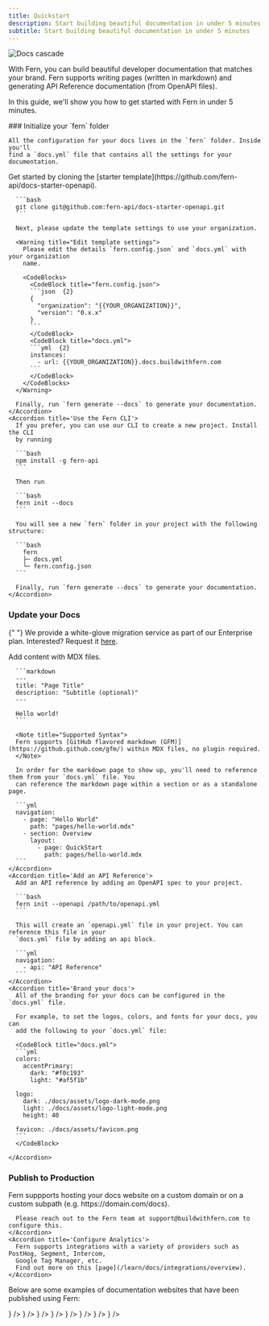 ```yaml
---
title: Quickstart
description: Start building beautiful documentation in under 5 minutes
subtitle: Start building beautiful documentation in under 5 minutes
---
```


<img alt="Docs cascade" src="./docs-cascade.png" />

With Fern, you can build beautiful developer documentation that matches your brand. Fern supports writing pages (written in markdown) and generating API Reference documentation (from OpenAPI files).

In this guide, we'll show you how to get started with Fern in under 5 minutes.

<Steps>
  ### Initialize your `fern` folder
    
    All the configuration for your docs lives in the `fern` folder. Inside you'll 
    find a `docs.yml` file that contains all the settings for your documentation.

  <AccordionGroup>
    <Accordion title='Clone the starter repository'>
      Get started by cloning the [starter template](https://github.com/fern-api/docs-starter-openapi).

      ```bash
      git clone git@github.com:fern-api/docs-starter-openapi.git
      ```

      Next, please update the template settings to use your organization.

      <Warning title="Edit template settings">
        Please edit the details `fern.config.json` and `docs.yml` with your organization
        name.

        <CodeBlocks>
          <CodeBlock title="fern.config.json">
          ```json  {2}
          {
            "organization": "{{YOUR_ORGANIZATION}}",
            "version": "0.x.x"
          }
          ```
          </CodeBlock>
          <CodeBlock title="docs.yml">
          ```yml  {2}
          instances:
            - url: {{YOUR_ORGANIZATION}}.docs.buildwithfern.com
          ```
          </CodeBlock>
        </CodeBlocks>
      </Warning>

      Finally, run `fern generate --docs` to generate your documentation.
    </Accordion>
    <Accordion title='Use the Fern CLI'>
      If you prefer, you can use our CLI to create a new project. Install the CLI
      by running

      ```bash
      npm install -g fern-api
      ```

      Then run

      ```bash
      fern init --docs
      ```

      You will see a new `fern` folder in your project with the following structure:

      ```bash
        fern
        ├─ docs.yml
        └─ fern.config.json
      ```

      Finally, run `fern generate --docs` to generate your documentation.
    </Accordion>

  </AccordionGroup>

### Update your Docs

{" "}
<Note>
  We provide a white-glove migration service as part of our Enterprise plan. Interested? Request it
  [here](https://buildwithfern.com/contact).
</Note>

  <AccordionGroup>
    <Accordion title='Add content'>
      Add content with MDX files. 
  
      ```markdown
      ---
      title: "Page Title"
      description: "Subtitle (optional)" 
      ---

      Hello world!
      ```

      <Note title="Supported Syntax">
      Fern supports [GitHub flavored markdown (GFM)](https://github.github.com/gfm/) within MDX files, no plugin required.
      </Note>

      In order for the markdown page to show up, you'll need to reference them from your `docs.yml` file. You
      can reference the markdown page within a section or as a standalone page.

      ```yml
      navigation:
        - page: "Hello World"
          path: "pages/hello-world.mdx"
        - section: Overview
          layout:
            - page: QuickStart
              path: pages/hello-world.mdx
      ```
    </Accordion>
    <Accordion title='Add an API Reference'>
      Add an API reference by adding an OpenAPI spec to your project.

      ```bash
      fern init --openapi /path/to/openapi.yml
      ```

      This will create an `openapi.yml` file in your project. You can reference this file in your
      `docs.yml` file by adding an api block.

      ```yml
      navigation:
        - api: "API Reference"
      ```
    </Accordion>
    <Accordion title='Brand your docs'>
      All of the branding for your docs can be configured in the `docs.yml` file.

      For example, to set the logos, colors, and fonts for your docs, you can
      add the following to your `docs.yml` file:

      <CodeBlock title="docs.yml">
      ```yml
      colors:
        accentPrimary:
          dark: "#f0c193"
          light: "#af5f1b"

      logo:
        dark: ./docs/assets/logo-dark-mode.png
        light: ./docs/assets/logo-light-mode.png
        height: 40

      favicon: ./docs/assets/favicon.png
      ```
      </CodeBlock>

    </Accordion>

  </AccordionGroup>
  
### Publish to Production

  <AccordionGroup>
    <Accordion title='Host on a Custom Domain'>
      Fern suppports hosting your docs website on a custom domain or on a 
      custom subpath (e.g. https://domain.com/docs).

      Please reach out to the Fern team at support@buildwithfern.com to configure this.
    </Accordion>
    <Accordion title='Configure Analytics'>
      Fern supports integrations with a variety of providers such as PostHog, Segment, Intercom,
      Google Tag Manager, etc.
      Find out more on this [page](/learn/docs/integrations/overview).
    </Accordion>

  </AccordionGroup>


</Steps>

Below are some examples of documentation websites that have been published using Fern:

<CardGroup cols={3}>
  <Card
    title="Hume"
    href="https://dev.hume.ai/intro"
    icon={<img src="https://www.hume.ai/icons/icon-144x144.png" alt="Hume logo" />}
  />
  <Card
    title="Primer"
    href="https://primer.io/docs/api"
    icon={
      <img
        src="https://assets-global.website-files.com/65bcc4714739c54deeb9bac7/65d7663e0ceca67e8b5709c5_favicon.png"
        alt="Primer logo"
      />
    }
  />
  <Card
    title="AssemblyAI"
    href="https://www.assemblyai.com/docs/api-reference"
    icon={<img src="https://www.assemblyai.com/favicon.png" alt="AssemblyAI logo" />}
  />
  <Card
    title="SuperAgent"
    href="https://docs.superagent.sh/"
    icon={<img src="https://framerusercontent.com/images/P75NaYul3IVsoMqx4RMALvngO4.png" alt="SuperAgent logo" />}
  />
  <Card
    title="MultiOn"
    href="https://docs.multion.ai/"
    icon={<img src="https://www.multion.ai/android-chrome-192x192.png" alt="MultiOn logo" />}
  />
  <Card
    title="Coactive"
    href="https://docs.coactive.ai/"
    icon={
      <img
        src="https://images.prismic.io/coactive/6d31b17f-cabb-492d-93ef-a9f42e03aaa2_coactive-logo-home.png?ixlib=gatsbyFP&auto=compress%2Cformat&fit=max"
        alt="Coactive logo"
      />
    }
  />
  <Card
    title="Zep"
    href="https://help.getzep.com/"
    icon={
      <img
        src="https://assets-global.website-files.com/660b1c076d13b7e2967a499d/660c6dc329d8b16a8468f5ba_Asset%2017.png"
        alt="Zep logo"
      />
    }
  />
  <Card
    title="Rightbrain"
    href="https://docs.rightbrain.ai/intro"
    icon={
      <img
        src="https://fdr-prod-docs-files-public.s3.amazonaws.com/https://rightbrain.docs.buildwithfern.com/2024-08-05T10:16:06.892Z/docs/assets/Logo.png"
        alt="Rightbrain logo"
      />
    }
  />
</CardGroup>
